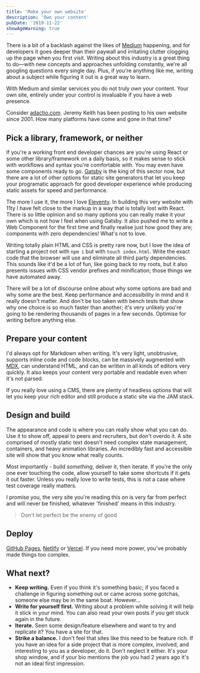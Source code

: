```yaml
---
title: 'Make your own website'
description: 'Own your content'
pubDate: '2019-11-22'
showAgeWarning: true
---
```


There is a bit of a backlash against the likes of [Medium](https://www.medium.com) happening, and for developers it goes deeper than their paywall and irritating clutter clogging up the page when you first visit. Writing about this industry is a great thing to do—with new concepts and approaches unfolding constantly, we're all googling questions every single day. Plus, if you're anything like me, writing about a subject while figuring it out is a great way to learn.

With Medium and similar services you do not truly _own_ your content. Your own site, entirely under your control is invaluable if you have a web presence.

Consider [adactio.com](https://adactio.com/). Jeremy Keith has been posting to his own website since 2001. How many platforms have come and gone in that time?

## Pick a library, framework, or neither

If you're a working front end developer chances are you're using React or some other library/framework on a daily basis, so it makes sense to stick with workflows and syntax you're comfortable with. You may even have some components ready to go. [Gatsby](https://www.gatsbyjs.org/) is the king of this sector now, but there are a lot of other options for static site generators that let you keep your programatic approach for good developer experience while producing static assets for speed and performance.

The more I use it, the more I love [Eleventy](https://www.11ty.dev/). In building this very website with 11ty I have felt close to the markup in a way that is totally lost with React. There is so little opinion and so many options you can really make it your own which is not how I feel when using Gatsby. It also pushed me to write a Web Component for the first time and finally realise just how good they are; components with zero dependencies! What's not to love.

Writing totally plain HTML and CSS is pretty rare now, but I love the idea of starting a project not with `npm i` but with `touch index.html`. Write the exact code that the browser will use and eliminate all third party dependencies. This sounds like it'd be a lot of fun, like going back to my roots, but it also presents issues with CSS vendor prefixes and minification; those things we have automated away.

There will be a lot of discourse online about why some options are bad and why some are the best. Keep performance and accessibility in mind and it really doesn't matter. And don't be too taken with bench tests that show why one choice is so much faster than another; it's very unlikely you're going to be rendering thousands of pages in a few seconds. Optimise for writing before anything else.

## Prepare your content

I'd always opt for Markdown when writing. It's very light, unobtrusive, supports inline code and code blocks, can be massively augmented with [MDX](https://mdxjs.com/), can understand HTML, and can be written in all kinds of editors very quickly. It also keeps your content very portable and readable even when it's not parsed.

If you really love using a CMS, there are plenty of headless options that will let you keep your rich editor and still produce a static site via the JAM stack.

## Design and build

The appearance and code is where you can really show what you can do. Use it to show off, appeal to peers and recruiters, but don't overdo it. A site comprised of mostly static text doesn't need complex state management, containers, and heavy animation libraries. An incredibly fast and accessible site will show that you know what really counts.

Most importantly - build _something_, deliver it, then iterate. If you're the only one ever touching the code, allow yourself to take some shortcuts if it gets it out faster. Unless you really love to write tests, this is not a case where test coverage really matters.

I promise you, the very site you're reading this on is very far from perfect and will never be finished, whatever 'finished' means in this industry.

> Don't let perfect be the enemy of good

## Deploy

[GitHub Pages](https://pages.github.com/), [Netlify](https://www.netlify.com/) or [Vercel](https://vercel.com/). If you need more power, you've probably made things too complex.

## What next?

- **Keep writing.** Even if you think it's something basic; if you faced a challenge in figuring something out or came across some gotchas, someone else may be in the same boat. However...
- **Write for yourself first.** Writing about a problem while solving it will help it stick in your mind. You can also read your own posts if you get stuck again in the future.
- **Iterate.** Seen some design/feature elsewhere and want to try and replicate it? You have a site for that.
- **Strike a balance.** I don't feel that sites like this need to be feature rich. If you have an idea for a side project that is more complex, involved, and interesting to you as a developer, do it. Don't neglect it either. It's your shop window, and if your bio mentions the job you had 2 years ago it's not an ideal first impression.
